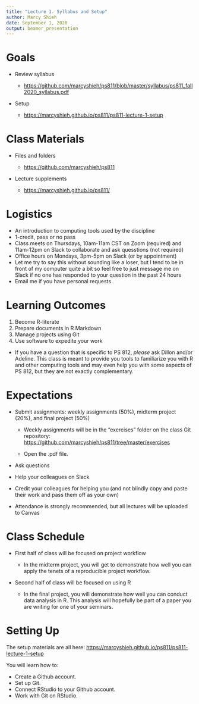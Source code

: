 ```yaml
---
title: "Lecture 1. Syllabus and Setup"
author: Marcy Shieh
date: September 1, 2020
output: beamer_presentation
---
```


# Goals

- Review syllabus

    - [https://github.com/marcyshieh/ps811/blob/master/syllabus/ps811_fall2020_syllabus.pdf](https://github.com/marcyshieh/ps811/blob/master/syllabus/ps811_fall2020_syllabus.pdf)
    
- Setup

    - [https://marcyshieh.github.io/ps811/ps811-lecture-1-setup](https://marcyshieh.github.io/ps811/ps811-lecture-1-setup)

# Class Materials

- Files and folders

    - [https://github.com/marcyshieh/ps811](https://github.com/marcyshieh/ps811)

- Lecture supplements

    - [https://marcyshieh.github.io/ps811/](https://marcyshieh.github.io/ps811/)

# Logistics

- An introduction to computing tools used by the discipline
- 1-credit, pass or no pass
- Class meets on Thursdays, 10am-11am CST on Zoom (required) and 11am-12pm on Slack to collaborate and ask quesstions (not required)
- Office hours on Mondays, 3pm-5pm on Slack (or by appointment)
- Let me try to say this without sounding like a loser, but I tend to be in front of my computer quite a bit so feel free to just message me on Slack if no one has responded to your question in the past 24 hours
- Email me if you have personal requests

# Learning Outcomes

1. Become R-literate
2. Prepare documents in R Markdown
3. Manage projects using Git
4. Use software to expedite your work

- If you have a question that is specific to PS 812, *please* ask Dillon and/or Adeline. This class is meant to provide you tools to familiarize you with R and other computing tools and may even help you with some aspects of PS 812, but they are not exactly complementary.

# Expectations

- Submit assignments: weekly assignments (50%), midterm project (20%), and final project (50%)

    - Weekly assignments will be in the "exercises" folder on the class Git repository: [https://github.com/marcyshieh/ps811/tree/master/exercises](https://github.com/marcyshieh/ps811/tree/master/exercises)
    
    - Open the .pdf file.

- Ask questions

- Help your colleagues on Slack

- Credit your colleagues for helping you (and not blindly copy and paste their work and pass them off as your own)

- Attendance is strongly recommended, but all lectures will be uploaded to Canvas

# Class Schedule

- First half of class will be focused on project workflow

    - In the midterm project, you will get to demonstrate how well you can apply the tenets of a reproducible project workflow.

- Second half of class will be focused on using R

    - In the final project, you will demonstrate how well you can conduct data analysis in R. This analysis will hopefully be part of a paper you are writing for one of your seminars.
    
# Setting Up

The setup materials are all here: [https://marcyshieh.github.io/ps811/ps811-lecture-1-setup](https://marcyshieh.github.io/ps811/ps811-lecture-1-setup)

You will learn how to:

- Create a Github account.
- Set up Git.
- Connect RStudio to your Github account.
- Work with Git on RStudio.